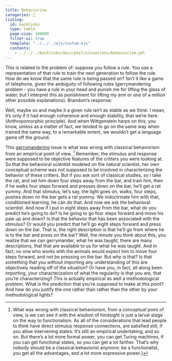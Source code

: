 ```yaml
---
title: Behaviorism
categories: 🔴
listing:
  id: backlinks
  type: table
  page-size: 100000
  filter-ui: true
  template: "../../../ejs/custom.ejs"
  contents:
    - ../../../backlinks/docs/phil/situations/behaviorism.yml
---
```


This is related to the problem of: suppose you follow a rule. You use a
representation of that rule to train the next generation to follow the rule.
How do we know that the same rule is being passed on? Isn't it like a game of
telephone, given the ambiguity of following rules (gerrymandering problem - you
have a rule in your head and punish me for lifting the glass of water, but I
interpret this as punishment for lifting my arm or one of a million other
possible explanations). Brandom's response:

Well, maybe so and maybe it a given rule isn't as stable as we think. I mean,
it's only if it had enough coherence and enough stability, that we're here.
(Anthropomorphic principle). And when Wittgenstein harps on this, you know, unless
as a matter of fact, we tended to go on the same way when trained the same way,
to a remarkable extent, we wouldn't get a language game off the ground.

This [gerrymandering](/docs/phil/problems/disjunctivitis.qmd) issue is what was 
wrong with classical 
behaviorism from an empirical point of
view. [^1] Remember, the stimulus and 
response were supposed to be
objective features of the critters you were looking at. So that the behavioral
scientist modeled on the natural scientist, her own conceptual scheme was not
supposed to be involved in characterizing the behavior of these critters. But
if you ask sort of classical studies, so I take the rat, and set him down four
steps away from the bar, and train him, then if he walks four steps forward and
presses down on the bar, he'll get a rat yummy. And that stimulus, let's say,
the light goes on, walks, four steps, pushes down on the bar gets a rat yummy.
We indoctrinate him with that, conditioned learning, he can do that. And now
we ask the behavioral scientist. And now if I put in eight steps away from
the bar, what do you predict he's going to do? Is he going to go four steps
forward and move his paw up and down? Is that the behavior that has been
associated with the stimulus? Or would you predict that he'll go eight steps
forward and press down on the bar. That is, the right description is that he'll
go from where he is to the bar and press on the bar? Well, the minute you think
about this, you realize that we can gerrymander, what he was taught,
there are many descriptions, that that are available to us for what he was
taught. And in fact, no one who works with the animals would expect him to
move four steps forward, and not be pressing on the bar. But why
is that? Is that something that you without importing any understanding of
this are objectively reading off of the situation? Or have you, in fact, all
along been importing, your characterization of what the regularity
is that you are, that you're characterizing? This is actually empirical as well 
a methodological
problem. What is the prediction that you're supposed to make at this point?
And how do you justify the one rather than rather than the other by your
methodological lights?

[^1]: What was wrong with
      classical behaviorism, from a *conceptual* point of view, is we can see it with
      the wisdom of hindsight is just a larval stage on the way to functionalism. As
      all of the considerations that lead people to think have direct stimulus
      response connections, are satisfied still, if you allow intervening states. 
      It's still an empirical undertaking, and so on. But there's a
      lot more formal power, you can get Turing machines, if you can get functional
      states, so you can get a lot farther. That's why
      nobody should be a classical behaviorist anymore: be a functionalist, you get
      all the advantages, and a lot more expressive power.}